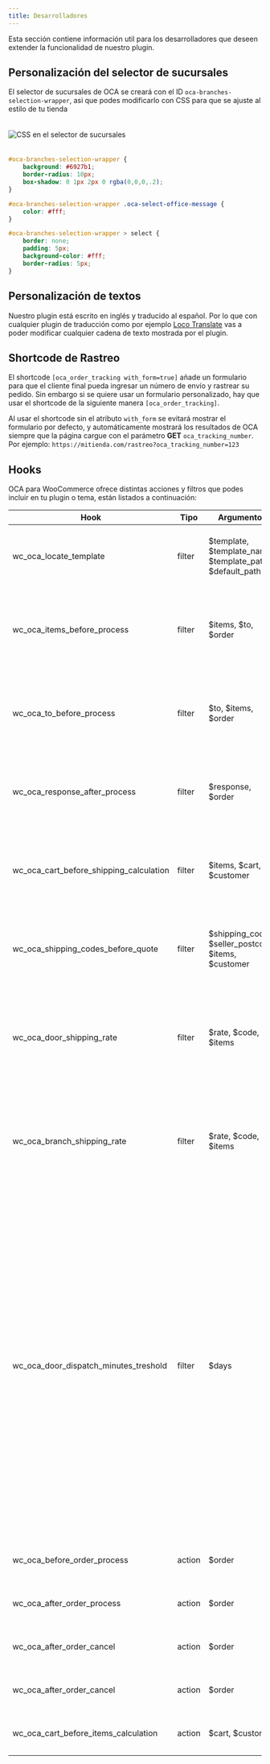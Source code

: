 ```yaml
---
title: Desarrolladores
---
```



Esta sección contiene información util para los desarrolladores que deseen extender la funcionalidad de nuestro plugin.

## Personalización del selector de sucursales

El selector de sucursales de OCA se creará con el ID `oca-branches-selection-wrapper`, asi que podes modificarlo con CSS para que se ajuste al estilo de tu tienda

<Image src={cssBranchSelector} style="margin:20px auto" alt="CSS en el selector de sucursales" />

```css
#oca-branches-selection-wrapper {
    background: #6927b1;
    border-radius: 10px;
    box-shadow: 0 1px 2px 0 rgba(0,0,0,.2);
}

#oca-branches-selection-wrapper .oca-select-office-message {
    color: #fff;
}

#oca-branches-selection-wrapper > select {
    border: none;
    padding: 5px;
    background-color: #fff;
    border-radius: 5px;
}
```


## Personalización de textos

Nuestro plugin está escrito en inglés y traducido al español. Por lo que con cualquier plugin de traducción como por ejemplo [Loco Translate](https://es.wordpress.org/plugins/loco-translate/) vas a poder modificar cualquier cadena de texto mostrada por el plugin.

## Shortcode de Rastreo

El shortcode `[oca_order_tracking with_form=true]` añade un formulario para que el cliente final pueda ingresar un número de envío y rastrear su pedido. Sin embargo si se quiere usar un formulario personalizado, hay que usar el shortcode de la siguiente manera `[oca_order_tracking]`.

Al usar el shortcode sin el atributo `with_form` se evitará mostrar el formulario por defecto, y automáticamente mostrará los resultados de OCA siempre que la página cargue con el parámetro **GET** `oca_tracking_number`. Por ejemplo: `https://mitienda.com/rastreo?oca_tracking_number=123`

## Hooks

OCA para WooCommerce ofrece distintas acciones y filtros que podes incluir en tu plugin o tema, están listados a continuación:


| Hook | Tipo | Argumentos | Descripción |
|------|------|------------|-------------|
|wc_oca_locate_template|filter|$template, $template_name, $template_path, $default_path|Permite modificar la ruta a usar al buscar la plantilla de un mail|
|wc_oca_items_before_process|filter|$items, $to, $order|Permite modificar los productos a utilizar antes de procesar una orden|
|wc_oca_to_before_process|filter|$to, $items, $order|Permite modificar los datos del destinatario antes de procesar una orden|
|wc_oca_response_after_process|filter|$response, $order|Permite modificar la respuesta obtenida de OCA luego de procesar una orden|
|wc_oca_cart_before_shipping_calculation|filter|$items, $cart, $customer|Permite modificar los productos a utilizar antes de cotizar un carrito|
|wc_oca_shipping_codes_before_quote|filter|$shipping_codes, $seller_postcode, $items, $customer|Permite modificar las operativas antes de cotizar un carrito|
|wc_oca_door_shipping_rate|filter|$rate, $code, $items|Permite modificar la cotización con destino a puerta obtenida en el carrito antes de agregarla al checkout|
|wc_oca_branch_shipping_rate|filter|$rate, $code, $items|Permite modificar la cotización con destino a sucursal obtenida en el carrito antes de agregarla al checkout|
|wc_oca_door_dispatch_minutes_treshold|filter|$days|Permite agregar minutos antes de considerar que el tiempo de colecta ya finalizó (solo válido para operativas con colecta). Por ejemplo el valor `5` significa que si la colecta es hasta las 8pm, a las 7:56pm o más, ya se usará el siguiente día para la colecta; Otro ejemplo: `30` representa lo mismo pero a partir de las 7:31pm|
|wc_oca_before_order_process|action|$order|Ocurre antes de procesar una orden|
|wc_oca_after_order_process|action|$order|Ocurre luego de procesar una orden|
|wc_oca_after_order_cancel|action|$order|Ocurre antes de cancelar una orden|
|wc_oca_after_order_cancel|action|$order|Ocurre luego de cancelar una orden|
|wc_oca_cart_before_items_calculation|action|$cart, $customer|Ocurre antes de cotizar un carrito|